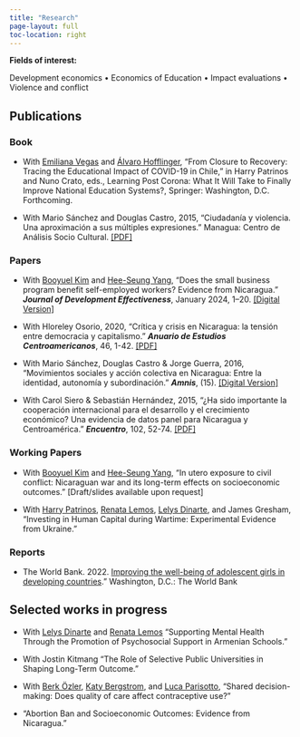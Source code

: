 ```yaml
---
title: "Research"
page-layout: full
toc-location: right
---
```


**Fields of interest:** 

Development economics • Economics of Education • Impact evaluations • Violence and conflict


## Publications

### Book

- With [Emiliana Vegas](https://www.emilianavegas.com/) and [Álvaro Hofflinger](https://alvarohofflinger.com/), "From Closure to Recovery: Tracing the Educational Impact of COVID-19 in Chile," in Harry Patrinos and Nuno Crato, eds., Learning Post Corona: What It Will Take to Finally
Improve National Education Systems?, Springer: Washington, D.C. Forthcoming.

- With Mario Sánchez and Douglas Castro, 2015, "Ciudadanía y violencia. Una aproximación a sus múltiples expresiones." Managua: Centro de Análisis Socio Cultural. [[PDF]](http://biblioteca.clacso.edu.ar/Nicaragua/casc-uca/20150313124733/Ciudadania-y-violencia.pdf)

### Papers

- With [Booyuel Kim](https://sites.google.com/site/booyuelkim/home) and [Hee-Seung Yang](https://sites.google.com/site/heeseungyang/), "Does the  small business program benefit self-employed workers? Evidence from Nicaragua." *__Journal of Development Effectiveness__*, January 2024, 1–20. [[Digital Version]](https://www.tandfonline.com/doi/full/10.1080/19439342.2023.2300138#:~:text=Using%20data%20from%20three%20rounds,%2Demployed%20workers'%20earnings%20overall.)

- With Hloreley Osorio, 2020, "Crítica y crisis en Nicaragua: la tensión entre democracia y capitalismo." *__Anuario de Estudios Centroamericanos__*, 46, 1-42. [[PDF]](https://revistas.ucr.ac.cr/index.php/anuario/article/view/45081)

- With Mario Sánchez, Douglas Castro & Jorge Guerra, 2016, "Movimientos sociales y acción colectiva en Nicaragua: Entre la identidad, autonomía y subordinación." *__Amnis__*, (15). [[Digital Version]](https://amnis.revues.org/2813)

- With Carol Siero & Sebastián Hernández, 2015, "¿Ha sido importante la cooperación internacional para el desarrollo y el crecimiento económico? Una evidencia de datos panel para Nicaragua y Centroamérica." *__Encuentro__*, 102, 52-74. [[PDF]](http://www.uca.edu.ni/2/images/Revista-Encuentro/Revistas/e102/art-5.pdf)

### Working Papers

- With [Booyuel Kim](https://sites.google.com/site/booyuelkim/home) and [Hee-Seung Yang](https://sites.google.com/site/heeseungyang/), "In utero exposure to civil conflict: Nicaraguan war and its long-term effects on socioeconomic outcomes." [Draft/slides available upon request]

- With [Harry Patrinos](https://hpatrinos.com/), [Renata Lemos](https://renatalemos.com/), [Lelys Dinarte](https://sites.google.com/view/lelys-dinarte/home), and James Gresham, "Investing in Human Capital during Wartime: Experimental Evidence from Ukraine."

### Reports

- The World Bank. 2022. [Improving the well-being of adolescent girls in developing countries](https://documents1.worldbank.org/curated/en/099025312242111019/pdf/P1699940bcc13001a083820804f74e8151b.pdf)." Washington, D.C.: The World Bank

## Selected works in progress

- With [Lelys Dinarte](https://sites.google.com/view/lelys-dinarte/home) and [Renata Lemos](https://renatalemos.com/) "Supporting Mental Health Through the Promotion of Psychosocial Support in Armenian Schools."

- With Jostin Kitmang "The Role of Selective Public Universities in Shaping Long-Term Outcome."

- With [Berk Özler](https://sites.google.com/site/decrgberkozler/home), [Katy Bergstrom](https://sites.google.com/view/katybergstrom/home), and [Luca Parisotto](https://sites.google.com/view/lucaparisotto/home), "Shared decision-making: Does quality of care affect contraceptive use?"

- "Abortion Ban and Socioeconomic Outcomes: Evidence from Nicaragua."
